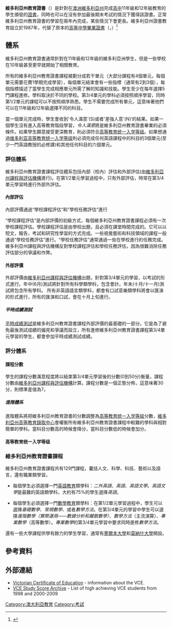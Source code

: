 {{refimprove|time=2016-10-21T22:19:56+00:00}}
{{trivia|time=2010-12-18T14:25:17+00:00}}
{{NoteTA
|G1=Country
}}
<!-- Image with inadequate rationale removed: [[Image:Victorian_Curriculum_and_Assessment_Authority.png|240px]] -->
'''維多利亞州教育證書'''（{{lang-en|'''V'''ictorian '''C'''ertificate of '''E'''ducation, '''VCE'''}}）是針對在[[澳洲|澳洲]][[維多利亞州|維多利亞州]]完成[[高中|高中]]11年級和12年級教育的學生頒發的[[證書|證書]]，同時也可以在沒有參加最後期末考試的情況下獲得該證書。正常維多利亞州教育證書的學習在兩年內完成，某些情況下會更長。維多利亞州證書教育設立於1987年，代替了原本的[[高等中學畢業證書|高等中學畢業證書]]（{{lang|en|Higher School Certificate}}，{{lang|en|HSC}}）<ref>{{cite web|url= http://www.access.prov.vic.gov.au/public/component/daPublicBaseContainer?component=daViewGroup&entityId=24|title= Public Records Office Victoria|accessdate= 29 August 2009|deadurl= yes|archiveurl= https://web.archive.org/web/20090919050637/http://www.access.prov.vic.gov.au/public/component/daPublicBaseContainer?component=daViewGroup&entityId=24|archivedate= 2009年9月19日}}</ref>

==體系==
維多利亞州教育證書通常針對在11年級和12年級的維多利亞洲學生，但是一些學校在10年級甚至更早就開始了相關教育。

所有的維多利亞州教育證書課程被劃分成若干單元（大部分課程有4個單元，每個單元需要花費1學期完成學習），每個單元結束會有一些指標（通常有2到3個），每個指標描述了當學生完成相應單元所需了解的知識和技能。學生至少在每年選擇5門課程進修。學科取決於不同的學校。第3/4單元的學科必須按照順序學習，同時第1/2單元的課程可以不按照順序熟悉。學生不需要完成所有單元，這意味著他們可以在11年級和12年級選擇不同的科目。

當一個單元完成時，學生會收到'令人滿意'(S)或者'差強人意'(N)‘的結果。如果一個學生沒有進入高等教育階段學習，''令人滿意''將是維多利亞州教育證書畢業的必須條件。如果學生願意接受更深教育，則必須符合[[高等教育统一入学等级|高等教育统一入学等级]]。如果想通過[[维多利亚高等教育统一入学等级|维多利亚高等教育统一入学等级]]則必須完成任何英語課程中的科目的3個單元(至少一門英語教授的必修課)和其他任何科目的六個單元。

===評估體系===
維多利亞州教育證書課程評估體系包括內部（校內）評估和外部評估(由[[維多利亞州課程與評估機構|維多利亞州課程與評估機構]]進行)。在第1/2單元學習過程中，只有外部評估，時常在第3/4單元學習時進行外部外評估。

====內部評估====
內部評價通過“學校課程評估“和”學校任務評估“進行

“學校課程評估“是內部評價的初級方式，每個維多利亞州教育證書課程必須有一次學校課程評估。學校課程評估是由學校出題，且必須在課堂時間完成的。它可以以短文，報告，考試和研究性學習的方式完成。一些視覺藝術和科技領域的課程一般通過“學校任務評估”進行。“學校任務評估”通常通過一些在學校進行的任務完成。維多利亞州課程與評估機構反對學校課程評估和學校任務評估，因為很難消除任務評估部分的爭議和作弊。

====外部評價====
外部評價由[[維多利亞州課程與評估機構|維多利亞州課程與評估機構]]出題，針對第3/4單元的學習，以考試的形式進行。年中(6月)測試將針對所有科學類學科，包含會計。年末(十月/十一月)測試將包含所有學科。
所有非英語語言類學科，都會有口試音樂類學科將會以匯演的形式進行，所有的匯演和口試，會在十月上旬進行。

=====平時成績測試=====
[[平時成績測試|平時成績測試]]是維多利亞州教育證書課程外部評價的最基礎的一部分。它是為了避免最後測試成績的偏見和爭議而設立，所有進修維多利亞州教育證書課程第3/4單元學習的學生，都會參加平時成績測試成績。

===評分體系===
====課程分數====
學生的課程分數滿意程度將以結束第3/4單元學習後的分數(0到50分)衡量，課程分數由[[維多利亞州課程與評估機構|維多利亞州課程與評估機構]]計算。課程分數是一個正態分佈，這意味著30分，則標準差值為7。

=====進階體系=====
進階體系將把維多利亞州教育證書的分數調整為[[高等教育统一入学等级|高等教育统一入学等级]]分數，[[維多利亞州高等教育錄取中心|維多利亞州高等教育錄取中心]]會權衡所有維多利亞州教育證書課程中較難的學科與相對簡單的學科。當科目分數高的時候會降分，當科目分數低的時候會加分。

====高等教育统一入学等级====
===維多利亞州教育證書課程===
維多利亞州教育證書課程共有129門課程，囊括人文、科學、科技、藝術以及語言，還有職業類學習。

* 每個學生必須選擇一門[[英語教育|英語教育]]類學科：''二外英語''、''英語''、''英語文學''。''英語文學''是最難的英語類學科，大約有75%的學生選擇''英語''。

* 每個學生必須選擇一門[[數學教育|數學教育]]類學科：在第1/2單元學習過程中，學生可以選擇''基礎數學''、''常規數學''、或者''數學方法''。在第3/4單元的學習中學生可以選擇''進階數學（實際運用——數據分析和離散數學）''、''數學方法''（主流演算）、''專業數學''（高等數學）。''專業數學''的第3/4單元學習中要求同時進修''數學方法''。

還有一些大學課程供學有餘力的學生學習，通常有[[墨爾本大學|墨爾本大學]]和[[莫納什大學|莫納什大學]]開設。

==參考資料==
{{reflist}}

== 外部連結 ==
* [http://www.vcaa.vic.edu.au/vce Victorian Certificate of Education] {{Wayback|url=http://www.vcaa.vic.edu.au/vce |date=20110217183916 }} - information about the VCE.
* [http://www.quppa.net/studyscores/ VCE Study Score Archive] {{Wayback|url=http://www.quppa.net/studyscores/ |date=20091121212424 }} - List of high achieving VCE students from 1998 and 2000-2009

[[Category:澳大利亞教育|Category:澳大利亞教育]]
[[Category:考試|Category:考試]]